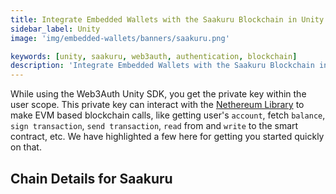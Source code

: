 ```yaml
---
title: Integrate Embedded Wallets with the Saakuru Blockchain in Unity
sidebar_label: Unity
image: 'img/embedded-wallets/banners/saakuru.png'

keywords: [unity, saakuru, web3auth, authentication, blockchain]
description: 'Integrate Embedded Wallets with the Saakuru Blockchain in Unity | Embedded Wallets'
---
```



While using the Web3Auth Unity SDK, you get the private key within the user scope. This private key can interact with the [Nethereum Library](https://nethereum.com/) to make EVM based blockchain calls, like getting user's `account`, fetch `balance`, `sign transaction`, `send transaction`, `read` from and `write` to the smart contract, etc. We have highlighted a few here for getting you started quickly on that.

## Chain Details for Saakuru

<ChainDetailsSaakuru />

<EVMInteraction />
